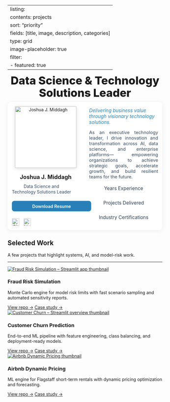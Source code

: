 ﻿---
listing:
  contents: projects
  sort: "priority"
  fields: [title, image, description, categories]
  type: grid
  image-placeholder: true
  filter:
    - featured: true
---

<style>
/* shrink listing card images on the home page */
section.quarto-listing-container .listing-image img {
  max-width: 340px; width: 100%; height: auto; display: block; margin: 0 auto 1rem;
  object-fit: cover;
}
</style>


<!-- Title only (centered, with safe bottom space) -->
<div style="text-align:center; margin:0 0 .6rem 0;">
  <h1 style="font-size:2.25rem; font-weight:800; margin:0 0 .25rem 0; line-height:1.1; text-align: center;">
    Data Science &amp; Technology Solutions Leader
  </h1>
</div>

```{=html}
<!-- White card widened; NO negative margin (prevents overlap) -->
<div style="max-width:1100px; margin:0.5rem auto 1.5rem; padding:1em 1em 1em 1em; background:#fff; border-radius:12px; box-shadow:0 2px 16px #0001; text-align:center;">
  <!-- Left/Right layout (not centered) -->
  <div style="display:flex; align-items:flex-start; gap:2.25em; justify-content:flex-start;">
    <!-- LEFT: hero (strict left-aligned stack) -->
      <div style="flex:0 0 220px;">
        <div style="
          width:220px; margin:0;
          display:flex; flex-direction:column; align-items:flex-start;
          gap:.65rem; text-align:center;
        ">
          <img src="assets/images/headshot-2d736af8-4c43-4e1d-9cf5-f1253e18826a.jpg" alt="Joshua J. Middagh"
            style="width:200px; height:200px; object-fit:cover;
            box-shadow:0 2px 12px #0002; display:block; margin:0 auto .5rem;">

          <h2 class="profile-name" style="font-size:1.3em;font-weight:700;margin:0;padding:0;border:0;text-align:center;margin-left:auto;margin-right:auto;">
            Joshua&nbsp;J.&nbsp;Middagh
          </h2>
          <div style="font-size:1em;color:#34495e;line-height:1.35;
                      max-width:26ch; text-align:center;">
            Data Science and<br>Technology Solutions Leader
          </div>

          <a href="assets/files/Joshua_Middagh_Resume.docx"
            style="display:block; width:100%; text-align:center;
                    margin:.5rem 0; padding:.55rem 1.2rem;
                    background:#2980b9; color:#fff; font-weight:600;
                    border-radius:8px; text-decoration:none;
                    box-shadow:0 2px 8px #2980b922;">
            Download Resume
          </a>

          <div style="display:flex; align-items:center; justify-content:flex-start;
                      gap:.85rem; margin-top:.25rem;">
            <a href="https://github.com/jjmiddagh" title="GitHub" target="_blank">
              <img src="assets/images/github.svg" alt="GitHub"
                  style="width:24px;height:24px;opacity:.85; display:block;">
            </a>
            <a href="https://www.linkedin.com/in/joshua-middagh-it-professional/" title="LinkedIn" target="_blank">
              <img src="assets/images/linkedin.png" alt="LinkedIn"
                  style="width:24px;height:24px;opacity:.85; display:block;">
            </a>
          </div>
        </div>
      </div>

    <!-- RIGHT: text -->
    <div style="flex:1 1 auto; margin-top:.25rem;">
      <p style="font-style:italic; color:#2980b9; margin:0 0 1em 0; font-size:1.1em; text-align:left;">
        Delivering business value through visionary technology solutions.
      </p>
      <p style="margin:0 0 1.25em 0; font-size:1.05em; color:#34495e; text-align:justify;">
        As an executive technology leader, I drive innovation and transformation across AI, data science, and enterprise platforms—
        empowering organizations to achieve strategic goals, accelerate growth, and build resilient teams for the future.
      </p>
      <div style="display:flex; justify-content:center; gap:2em; margin-bottom:1em; flex-wrap:wrap;">
        <div style="font-size:1.1em; color:#2c3e50;"><span style="font-size:1.5em; font-weight:bold; color:#2980b9;" id="exp-stat"></span> Years Experience</div>
        <div style="font-size:1.1em; color:#2c3e50;"><span style="font-size:1.5em; font-weight:bold; color:#2980b9;" id="proj-stat"></span> Projects Delivered</div>
        <div style="font-size:1.1em; color:#2c3e50;"><span style="font-size:1.5em; font-weight:bold; color:#2980b9;" id="cert-stat"></span> Industry Certifications</div>
      </div>
    </div>
  </div>
</div>

<script>
function animateStat(id, target, duration) {
  var el = document.getElementById(id);
  if (!el) return;
  var step = Math.ceil(target / (duration/20));
  var val = 0;
  var interval = setInterval(function() {
    val += step;
    if (val >= target) { val = target; clearInterval(interval); }
    el.textContent = val;
  }, 20);
}
animateStat('exp-stat', 25, 800);
animateStat('proj-stat', 30, 800);
animateStat('cert-stat', 3, 800);
</script>
<div class="container-xl">
  <h2 class="section-title">Selected Work</h2>
  <p class="section-subtitle">A few projects that highlight systems, AI, and model-risk work.</p>
  <hr class="section-divider">
</div>
<div class="projects-grid">

  <!-- Fraud Risk Simulation -->
  <div class="project-card">
    <a href="/projects/fraud-risk-simulation.html" class="project-thumb" aria-label="Fraud Risk Simulation">
      <img src="assets/images/thumbnails/fraud-risk-simulation.png"
           alt="Fraud Risk Simulation – Streamlit app thumbnail"
           loading="lazy">
    </a>
    <h3>Fraud Risk Simulation</h3>
    <p>Monte Carlo engine for model risk limits with fast scenario sampling and automated sensitivity reports.</p>
    <div class="card-ctas">
      <a href="https://github.com/jjmiddagh/fraud-risk-simulation" class="card-cta">View repo →</a>
      <a href="/projects/fraud-risk-simulation.html" class="card-cta secondary">Case study →</a>
    </div>
  </div>

  <!-- Customer Churn Prediction -->
  <div class="project-card">
    <a href="/portfolio/projects/churn-prediction.html" class="project-thumb" aria-label="Customer Churn Prediction">
      <img src="assets/images/thumbnails/churn-prediction.png"
          alt="Customer Churn – Streamlit overview thumbnail" loading="lazy">
    </a>
    <h3>Customer Churn Prediction</h3>
    <p>End-to-end ML pipeline with feature engineering, class balancing, and deployment-ready models.</p>
    <div class="card-ctas">
      <a href="https://github.com/jjmiddagh/customer_churn" class="card-cta">View repo →</a>
      <a href="/portfolio/projects/churn-prediction.html" class="card-cta secondary">Case study →</a>
    </div>
  </div>

  <!-- Airbnb Dynamic Pricing -->
  <div class="project-card">
    <a href="/projects/airbnb-pricing.html" class="project-thumb" aria-label="Airbnb Dynamic Pricing">
      <img src="assets/images/thumbnails/airbnb-pricing.png"
           alt="Airbnb Dynamic Pricing thumbnail"
           loading="lazy">
    </a>
    <h3>Airbnb Dynamic Pricing</h3>
    <p>ML engine for Flagstaff short-term rentals with dynamic pricing optimization and forecasting.</p>
    <div class="card-ctas">
      <a href="https://github.com/jjmiddagh/airbnb-pricing" class="card-cta">View repo →</a>
      <a href="/projects/airbnb-pricing.html" class="card-cta secondary">Case study →</a>
    </div>
  </div>

</div>

```


